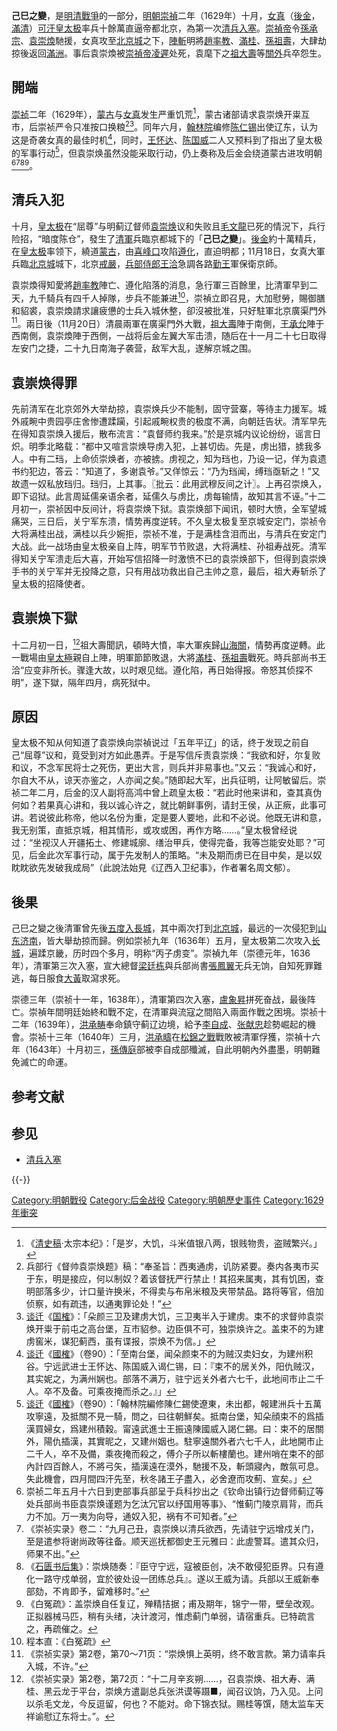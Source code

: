 {{Campaignbox Battle of Qing(Manchu) and Ming}}
{{Refimprove|time=2018-12-12}}
{{about|明朝崇祯年间女真袭击北京的一场事变|正统年间瓦剌俘虏明英宗的同名事变|土木堡之变}}

'''己巳之變'''，是[[明清戰爭|明清戰爭]]的一部分，[[明朝|明朝]][[崇禎|崇禎]]二年（1629年）十月，[[女真|女真]]（[[後金|後金]]，[[滿清|滿清]]）[[可汗|可汗]][[皇太极|皇太极]]率兵十餘萬直逼帝都北京，為第一次[[清兵入塞|清兵入塞]]。[[崇禎帝|崇禎帝]]令[[孫承宗|孫承宗]]、[[袁崇煥|袁崇煥]]馳援，女真攻至[[北京城|北京城]]之下，[[陣斬|陣斬]]明將[[趙率教|趙率教]]、[[滿桂|滿桂]]、[[孫祖壽|孫祖壽]]，大肆劫掠後返回[[滿洲|滿洲]]。事后袁崇煥被[[崇禎帝|崇禎帝]][[凌遲|凌遲]]处死，袁麾下之[[祖大壽|祖大壽]]等[[關外|關外]]兵卒怨生。

==開端==
[[崇祯|崇祯]]二年（1629年），[[蒙古|蒙古]]与[[女真|女真]]发生严重饥荒<ref>《[[清史稿|清史稿]]·太宗本纪》：「是岁，大饥，斗米值银八两，银贱物贵，盗贼繁兴。」</ref>，蒙古诸部请求袁崇焕开粜互市，后崇祯严令只准按口换粮<ref>兵部行《督帅袁崇焕题》稿：“奉圣旨：西夷通虏，讥防紧要。奏内各夷市买于东，明是接应，何以制奴？着该督抚严行禁止！其招来属夷，其有饥困，查明部落多少，计口量许换米，不得卖与布帛米粮及夹带禁品。路将等官，倍加侦察，如有疏违，以通夷罪论处！”</ref><ref>[[谈迁|谈迁]]《[[国榷|国榷]]》：「朵颜三卫及建虏大饥，三卫夷半入于建虏。束不的求督帅袁崇焕开粜于前屯之高台堡，互市貂参。边臣俱不可，独崇焕许之。盖束不的为建虏窖米，谋犯蓟西，虽有谍报，崇焕不为信。」</ref>。同年六月，[[翰林院|翰林院]]编修[[陈仁锡|陈仁锡]]出使辽东，认为这是奇袭女真的最佳时机<ref>[[谈迁|谈迁]]《[[國榷|國榷]]》（卷90）：「至南台堡，闻朵颜束不的为贼汉卖妇女，为建州积谷。宁远武进士王怀达、陈国威入谒仁锡，曰：『束不的居关外，阳仇贼汉，其实妮之，为满州娴也。部落不满万，驻宁远关外者六七千，此地间市止二千人。卒不及备。可乘夜掩而杀之。』」</ref>，同时，[[王怀达|王怀达]]、[[陈国威|陈国威]]二人又预料到了指出了皇太极的军事行动<ref>[[谈迁|谈迁]]《[[國榷|國榷]]》（卷90）：「翰林院編修陳仁錫使遼東，未出都，報建洲兵十五萬攻寧遠，及抵關不見一騎，問之，曰往朝鮮矣。抵南台堡，知朵顔束不的爲插漢買婦女，爲建州積穀。甯遠武進士王振遠陳國威入謁仁錫。曰：束不的居關外，陽仇插漢，其實昵之，又建州姻也。駐寧遠關外者六七千人，此地開市止二千人，卒不及備，乘夜掩而殺之，傅介子所以斬樓蘭也。建州哨在束不的部內計四百餘人，不將弓矢，插漢遠在漠外，馳援不及，斬頭寢內，敵氛可息。失此機會，四月間四汗先至，秋冬諸王子盡入，必舍遼而攻薊、宣矣。」</ref>，但袁崇焕虽然没能采取行动，仍上奏称及后金会绕道蒙古进攻明朝<ref>崇祯二年五月十六日到吏部事兵部呈于兵科抄出之《钦命出镇行边督师蓟辽等处兵部尚书臣袁崇焕谨题为乞汰冗官以纾国用等事》、“惟蓟门陵京肩背，而兵力不加。万一夷为向导，通奴入犯，祸有不可知者。”</ref><ref>《崇祯实录》卷二：“九月己丑，袁崇焕以清兵欲西，先请驻宁远增戍关门，至是遣参将谢尚政等往备。顺天巡抚都御史王元雅曰：此虗警耳。遣其众归，师果不出。”</ref><ref>《[[石匮书后集|石匮书后集]]》：崇焕随奏：『臣守宁远，寇被臣创，决不敢侵犯臣界。只有遵化一路守戍单弱，宜於彼处设一团练总兵』。遂以王威为请。兵部以王威新奉部劾，不肯即予，留难移时。”</ref><ref>《白冤疏》：盖崇焕自任复辽，殚精拮据；甫及期年，锦宁一带，壁垒改观。正拟器械马匹，稍有头绪，决计渡河，惟虑蓟门单弱，请宿重兵。已特疏言之，再疏催之。</ref>。

==清兵入犯==
{{Citecheck}}
十月，[[皇太极|皇太极]]在“屈尊”与明蓟辽督师[[袁崇焕|袁崇焕]]议和失败且[[毛文龍|毛文龍]]已死的情況下，兵行险招，“暗度陈仓”，發生了[[清軍|清軍]]兵臨京都城下的「'''己巳之變'''」。[[後金|後金]]約十萬精兵，在[[皇太极|皇太极]]率领下，繞道[[蒙古|蒙古]]，由[[喜峰口|喜峰口]]攻陷[[遵化|遵化]]，直迫明都；11月18日，女真大軍兵臨[[北京城|北京城]]城下，北京[[戒嚴|戒嚴]]，[[兵部侍郎|兵部侍郎]][[王洽_(明朝)|王洽]]急調各路[[勤王|勤王]]軍保衛京師。

袁崇煥得知愛將[[趙率教|趙率教]]陣亡、遵化陷落的消息，急行軍三百餘里，比清軍早到二天，九千騎兵有四千人掉隊，步兵不能兼进<ref>程本直：《白冤疏》</ref>，崇禎立即召見，大加慰勞，賜御膳和貂裘，袁崇煥請求讓疲憊的士兵入城休整，卻沒被批准，只好駐軍北京廣渠門外<ref>《崇祯实录》第2卷，第70～71页：“崇焕惧上英明，终不敢言款。第力请率兵入城，不许。”</ref>。兩日後（11月20日）清晨兩軍在廣渠門外大戰，[[祖大壽|祖大壽]]陣于南側，[[王承允|王承允]]陣于西南側，袁崇煥陣于西側，一战将后金左翼大军击溃，随后在十一月二十七日取得左安门之捷，二十九日南海子袭营，敌军大乱，遂解京城之围。

==袁崇焕得罪==
{{Unreferenced section}}
先前清军在北京郊外大举劫掠，袁崇焕兵少不能制，固守营寨，等待主力援军。城外戚畹中贵园亭庄舍惨遭蹂躏，引起戚畹权贵的极度不满，向朝廷告状。清军早先在得知袁崇焕入援后，散布流言：“袁督师约我来。”於是京城内议论纷纷，谣言日炽。明季北略载：“都中又喧言崇焕导虏入犯，上甚切齿。先是，虏出猎，掳我多人。中有二珰，上命侦崇焕者，亦被掳。虏视之，知为珰也，乃设一记，佯为袁遗书约犯边，答云：“知道了，多谢袁爷。”又佯惊云：“乃为珰闻，缚珰亟斩之！”又故遗一奴私放珰归。珰归，上其事。〖批云：此用武穆反间之计〗。上再召崇焕入，即下诏狱。此言周延儒亲语余者，延儒久与虏比，虏每输情，故知其言不诬。”十二月初一，崇祯因中反间计，将袁崇焕下狱。袁崇焕部下闻讯，顿时大愤，全军望城痛哭，三日后，关宁军东溃，情势再度逆转。不久皇太极复至京城安定门，崇祯令大将满桂出战，满桂以兵少婉拒，崇祯不准，于是满桂含泪而出，与清兵在安定门大战。此一战场由皇太极亲自上阵，明军节节败退，大将满桂、孙祖寿战死。清军得知关宁军溃走后大喜，开始写信招降一时激愤不已的袁崇焕部下，但得到袁崇焕手书的关宁军并无投降之意，只有用战功救出自己主帅之意，最后，祖大寿斩杀了皇太极的招降使者。

==袁崇焕下獄==
十二月初一日，<ref>《崇祯实录》第2卷，第72页：“十二月辛亥朔……，召袁崇焕、祖大寿、满桂、黑云龙于平台，崇焕方遣副总兵张洪谟等蹑■，闻召议饷，乃入见。上问以杀毛文龙，今反逗留，何也？不能对。命下锦衣狱。赐桂等馔，随太监车天祥谕慰辽东将士。”。</ref>祖大壽聞訊，頓時大憤，率大軍疾歸[[山海關|山海關]]，情勢再度逆轉。此一戰場由[[皇太極|皇太極]]親自上陣，明軍節節敗退，大將[[滿桂|滿桂]]、[[孫祖壽|孫祖壽]]戰死。時兵部尚书王洽“应变非所长。骤逢大故，以时艰见绌。遵化陷，再日始得报。帝怒其侦探不明”，遂下獄，隔年四月，病死狱中。

==原因==
{{Verify credibility}}
皇太极不知从何知道了袁崇焕向崇禎说过「五年平辽」的话，终于发现之前自己“屈尊”议和，竟受到对方如此愚弄。于是写信斥责袁崇焕：“我欲和好，尔复败和议，不念军民将士之死伤，更出大言，则兵并非易事也。”又云：“我诚心和好，尔自大不从，谅天亦鉴之，人亦闻之矣。”随即起大军，出兵征明，让阿敏留后。崇祯二年二月，后金的汉人副将高鸿中曾上疏皇太极：“若此时他来讲和，查其真伪何如？若果真心讲和，我以诚心许之，就比朝鲜事例，请封王侯，从正瘚，此事可讲。若说彼此称帝，他以名份为重，定是要人要地，此和不必说。他既无讲和意，我无别策，直抵京城，相其情形，或攻或困，再作方略……。”皇太极曾经说过：“坐视汉人开疆拓土、修建城廓、缮治甲兵，使得完备，我等岂能安处耶？”可见，后金此次军事行动，属于先发制人的策略。“未及期而虏已在目中矣，是以奴眈眈欲先发破我成局”（此說法始見《辽西入卫纪事》，作者署名周文郁）。

==後果==
{{Dubious}}
己巳之變之後清軍曾先後[[清兵入塞|五度入長城]]，其中兩次打到[[北京城|北京城]]，最远的一次侵犯到[[山东|山东]][[济南|济南]]，皆大舉劫掠而歸。例如崇祯九年（1636年）五月，皇太极第二次攻入[[长城|长城]]，遍蹂京畿，历时四个多月，明称“丙子虏变”。崇禎九年（崇德元年，1636年），清軍第三次入塞，宣大總督[[梁廷栋|梁廷栋]]與兵部尚書[[張鳳翼|張鳳翼]]无兵无饷，自知死罪難逃，每日服食[[大黃|大黃]]取瀉求死。

崇德三年（崇祯十一年，1638年），清軍第四次入塞，[[盧象昇|盧象昇]]拼死奋战，最後阵亡。崇禎年間明廷始終和戰不定，在清軍與流寇之間陷入兩面作戰之困境。崇祯十二年（1639年），[[洪承畴|洪承畴]]奉命鎮守蓟辽边境，給予[[李自成|李自成]]、[[张献忠|张献忠]]趁勢崛起的機會。崇祯十三年（1640年）三月，[[洪承疇|洪承疇]]在[[松錦之戰|松錦之戰]]戰敗被清軍俘獲，崇禎十六年（1643年）十月初三，[[孫傳庭|孫傳庭]]部被李自成部殲滅，自此明朝內外盡墨，明朝難免滅亡的命運。

== 参考文献 ==
{{Reflist|2}}

== 参见 ==
* [[清兵入塞|清兵入塞]]

{{-}}
{{明朝历史事件}}
{{清朝历史事件}}

[[Category:明朝戰役|Category:明朝戰役]]
[[Category:后金战役|Category:后金战役]]
[[Category:明朝歷史事件|Category:明朝歷史事件]]
[[Category:1629年衝突|Category:1629年衝突]]